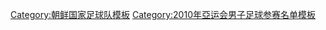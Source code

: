 {{National squad
 | name      = 2010年亞運會男子足球朝鮮參賽名單
 | bg        = red
 | fg        = white
 | flag      = North Korea
 | country   = 朝鲜
 | team link = 朝鲜国家奥运足球队
 | comp link = 2010年亞洲運動會男子足球比賽
 | comp      = 2010年亞洲運動會男子足球比賽
 | p2        = [[尹勇一]]
 | p3        = [[李俊一]]
 | p4        = [[朴勇進]]
 | p5        = [[李光川]]<small>([[隊長 (足球)|隊長]])</small>
 | p6        = [[李哲敏]]
 | p7        = [[金琴一]]
 | p8        = [[崔敏鎬]]
 | p10       = [[朴光龍]]
 | p11       = [[金國榛]]
 | p12       = [[全光益]] 
 | p13       = [[李光赫]]
 | p14       = [[朴南哲]]
 | p15       = [[金永峻]]
 | p16       = [[朴男哲]]
 | p17       = [[崔金哲]]
 | p18       = [[李光一]]
 | p19       = [[安哲赫]]
 | p21       = [[朴哲民 (足球運動員)|朴哲民]]
 | p22       = [[朱光民]]
 | p23       = [[朴成哲 (1987年)|朴成哲]]
 | coach     = [[趙東燮]]
}}<noinclude>
[[Category:朝鲜国家足球队模板]]
[[Category:2010年亞运会男子足球参赛名单模板]]
</noinclude>